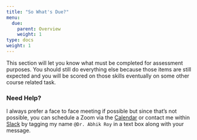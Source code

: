 ```yaml
---
title: "So What's Due?"
menu:
  due:
    parent: Overview
    weight: 1
type: docs
weight: 1
---
```


This section will let you know what must be completed for assessment purposes. You should still do everything else because those items are still expected and you will be scored on those skills eventually on some other course related task.

### Need Help?
I always prefer a face to face meeting if possible but since that's not possible, you can schedule a Zoom via the [Calendar](https://calendly.com/nopiecharts){target="_blank"} or contact me within [Slack](http:/2021edp693e.slack.com){target="_blank"} by tagging my name `@Dr. Abhik Roy` in a text box along with your message.
